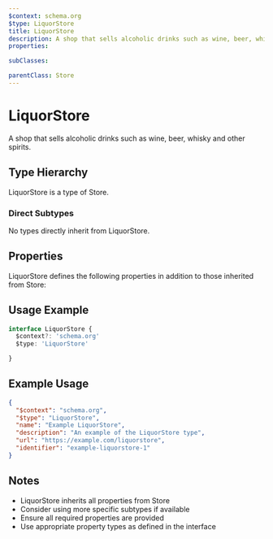 ```yaml
---
$context: schema.org
$type: LiquorStore
title: LiquorStore
description: A shop that sells alcoholic drinks such as wine, beer, whisky and other spirits.
properties:

subClasses:

parentClass: Store
---
```


# LiquorStore

A shop that sells alcoholic drinks such as wine, beer, whisky and other spirits.

## Type Hierarchy

LiquorStore is a type of Store.

### Direct Subtypes

No types directly inherit from LiquorStore.

## Properties

LiquorStore defines the following properties in addition to those inherited from Store:



## Usage Example

```typescript
interface LiquorStore {
  $context?: 'schema.org'
  $type: 'LiquorStore'

}
```

## Example Usage

```json
{
  "$context": "schema.org",
  "$type": "LiquorStore",
  "name": "Example LiquorStore",
  "description": "An example of the LiquorStore type",
  "url": "https://example.com/liquorstore",
  "identifier": "example-liquorstore-1"
}
```

## Notes

- LiquorStore inherits all properties from Store
- Consider using more specific subtypes if available
- Ensure all required properties are provided
- Use appropriate property types as defined in the interface
